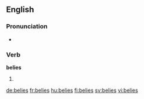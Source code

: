 ==English==

===Pronunciation===
* {{rhymes|aɪz|lang=en}}

===Verb===
'''belies''' {{g|p}}

# {{en-third-person singular of|belie}}

[[de:belies]]
[[fr:belies]]
[[hu:belies]]
[[fi:belies]]
[[sv:belies]]
[[vi:belies]]